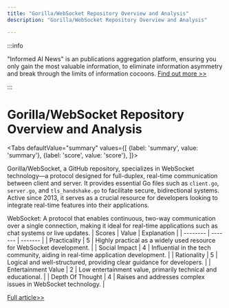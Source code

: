 ```yaml
---
title: "Gorilla/WebSocket Repository Overview and Analysis"
description: "Gorilla/WebSocket Repository Overview and Analysis"

---
```



:::info

"Informed AI News" is an publications aggregation platform, ensuring you only gain the most valuable information, to eliminate information asymmetry and break through the limits of information cocoons.  [Find out more >>](/)

:::

# Gorilla/WebSocket Repository Overview and Analysis


<Tabs
	defaultValue="summary"
	values={[
	{label: 'summary', value: 'summary'},
	{label: 'score', value: 'score'},
]}>
<TabItem value="summary">


Gorilla/WebSocket, a GitHub repository, specializes in WebSocket technology—a protocol designed for full-duplex, real-time communication between client and server. It provides essential Go files such as `client.go`, `server.go`, and `tls_handshake.go` to facilitate secure, bidirectional systems. Active since 2013, it serves as a crucial resource for developers looking to integrate real-time features into their applications.

WebSocket: A protocol that enables continuous, two-way communication over a single connection, making it ideal for real-time applications such as chat systems or live updates.
</TabItem>
<TabItem value="score">
	| Scores     | Value   | Explanation |
	| -------- | ------- | ------- |
	| Practicality  | 5    | Highly practical as a widely used resource for WebSocket development.    |
	| Social Impact | 4     | Influential in the tech community, aiding in real-time application development.    |
	| Rationality    | 5    | Logical and well-structured, providing clear guidance for developers.    |
	| Entertainment Value    | 2    | Low entertainment value, primarily technical and educational.    |
	| Depth Of Thought    | 4    | Raises and addresses complex issues in WebSocket technology.    |
</TabItem>
</Tabs>

[Full article>>](https://github.com/gorilla/websocket)
